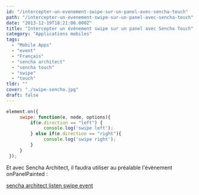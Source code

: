 ```yaml
---
id: "/intercepter-un-evenement-swipe-sur-un-panel-avec-sencha-touch"
path: "/intercepter-un-evenement-swipe-sur-un-panel-avec-sencha-touch"
date: "2013-12-19T18:21:06.000Z"
title: "Intercepter un évènement swipe sur un panel avec Sencha Touch"
category: "Applications mobiles"
tags: 
  - "Mobile Apps"
  - "event"
  - "Français"
  - "sencha architect"
  - "sencha touch"
  - "swipe"
  - "touch"
tldr: ""
cover: "./swipe-sencha.jpg"
draft: false
---
```


```javascript
element.on({
     swipe: function(e, node, options){
         if(e.direction == "left") {
              console.log('swipe left');
         } else if(e.direction == "right"){
              console.log('swipe right');
         }
     }
 });
```

Et avec Sencha Architect, il faudra utiliser au préalable l'évènement onPanelPainted :

[sencha architect listen swipe event](./Screen-Shot-2013-12-18-at-12.38.56.png)
